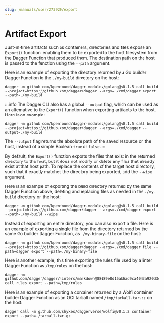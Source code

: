 ```yaml
---
slug: /manuals/user/273920/export
---
```


# Artifact Export

Just-in-time artifacts such as containers, directories and files expose an `Export()` function, enabling them to be exported to the host filesystem from the Dagger Function that produced them. The destination path on the host is passed to the function using the `--path` argument.

Here is an example of exporting the directory returned by a Go builder Dagger Function to the `./my-build` directory on the host:

```shell
dagger -m github.com/kpenfound/dagger-modules/golang@v0.1.5 call build --project=https://github.com/dagger/dagger --args=./cmd/dagger export --path=./my-build
```

:::info
The Dagger CLI also has a global `--output` flag, which can be used as an alternative to the `Export()` function when exporting artifacts to the host. Here is an example:

```shell
dagger -m github.com/kpenfound/dagger-modules/golang@v0.1.5 call build --project=https://github.com/dagger/dagger --args=./cmd/dagger --output=./my-build
```

The `--output` flag returns the absolute path of the saved resource on the host, instead of a simple Boolean `true` or `false`.
:::

By default, the `Export()` function exports the files that exist in the returned directory to the host, but it does not modify or delete any files that already exist at that host path. To replace the contents of the target host directory, such that it exactly matches the directory being exported, add the `--wipe` argument.

Here is an example of exporting the build directory returned by the same Dagger Function above, deleting and replacing files as needed in the `./my-build` directory on the host:

```shell
dagger -m github.com/kpenfound/dagger-modules/golang@v0.1.5 call build --project=https://github.com/dagger/dagger --args=./cmd/dagger export --path=./my-build --wipe
```

Instead of exporting an entire directory, you can also export a file. Here is an example of exporting a single file from the directory returned by the same Go builder Dagger Function, as `./my-binary-file` on the host:

```shell
dagger -m github.com/kpenfound/dagger-modules/golang@v0.1.5 call build --project=https://github.com/dagger/dagger --args=./cmd/dagger file --path=dagger export --path=./my-binary-file
```

Here is another example, this time exporting the rules file used by a linter Dagger Function as `/tmp/rules` on the host:

```shell
dagger -m github.com/dagger/dagger/linters/markdown@88d89e8d15ab6ad9ca4043a920d3cd735a6405fd call rules export --path=/tmp/rules
```

Here is an example of exporting a container returned by a Wolfi container builder Dagger Function as an OCI tarball named `/tmp/tarball.tar.gz` on the host:

```shell
dagger call -m github.com/shykes/daggerverse/wolfi@v0.1.2 container export --path=./tarball.tar.gz
```
